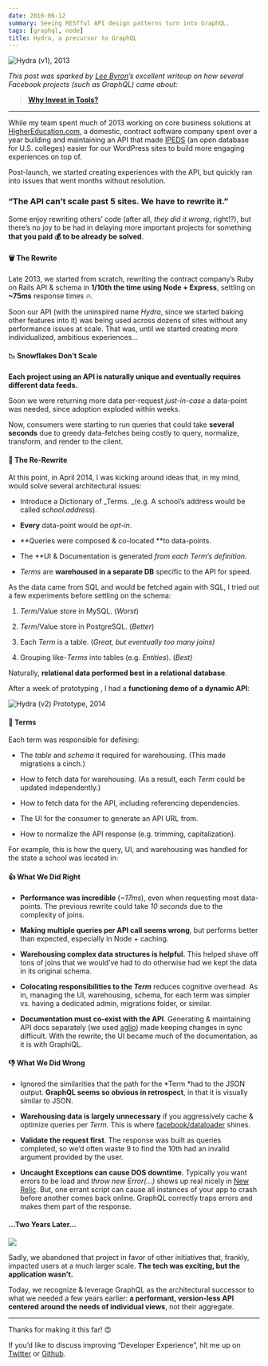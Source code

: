 ```yaml
---
date: 2016-06-12
summary: Seeing RESTful API design patterns turn into GraphQL.
tags: [graphql, node]
title: Hydra, a precursor to GraphQL
---
```


![Hydra (v1), 2013](https://cdn-images-1.medium.com/max/4970/1*hlN_seNJiXAsIoBZHXHqbA.png)

_This post was sparked by [Lee Byron](https://medium.com/u/d9b1a61823fa)’s excellent writeup on how several Facebook projects (such as GraphQL) came about:_

> [**Why Invest in Tools?**](https://medium.com/@leeb/why-invest-in-tools-3240ce289930)

---

While my team spent much of 2013 working on core business solutions at [HigherEducation.com](http://www.highereducation.com/), a domestic, contract software company spent over a year building and maintaining an API that made [IPEDS](http://nces.ed.gov/ipeds/) (an open database for U.S. colleges) easier for our WordPress sites to build more engaging experiences on top of.

Post-launch, we started creating experiences with the API, but quickly ran into issues that went months without resolution.

### “The API can’t scale past 5 sites. We have to rewrite it.”

Some enjoy rewriting others’ code (after all, _they did it wrong_, right!?), but there’s no joy to be had in delaying more important projects for something **that you paid 💰 to be already be solved**.

#### 🗑 The Rewrite

Late 2013, we started from scratch, rewriting the contract company’s Ruby on Rails API & schema in **1/10th the time using Node + Express**, settling on **~75ms** response times 🔥.

Soon our API (with the uninspired name _Hydra_, since we started baking other features into it) was being used across dozens of sites without any performance issues at scale. That was, until we started creating more individualized, ambitious experiences…

#### 📉 Snowflakes Don’t Scale

**Each project using an API is naturally unique and eventually requires different data feeds.**

Soon we were returning more data per-request _just-in-case_ a data-point was needed, since adoption exploded within weeks.

Now, consumers were starting to run queries that could take **several seconds** due to greedy data-fetches being costly to query, normalize, transform, and render to the client.

#### 🤔 The Re-Rewrite

At this point, in April 2014, I was kicking around ideas that, in my mind, would solve several architectural issues:

- Introduce a Dictionary of _Terms.
  _(e.g. A school’s address would be called _school.address_).

- **Every** data-point would be _opt-in_.

- **Queries were composed & co-located **to data-points.

- The **UI & Documentation is generated **from each _Term_’s definition*.*

- _Terms_ are **warehoused in a separate DB** specific to the API for speed.

As the data came from SQL and would be fetched again with SQL, I tried out a few experiments before settling on the schema:

1. _Term_/Value store in MySQL. (_Worst_)

1. _Term_/Value store in PostgreSQL. (_Better_)

1. Each _Term_ is a table. (_Great, but eventually too many joins)_

1. Grouping like-_Terms_ into tables (e.g. _Entities_). (_Best)_

Naturally, **relational data performed best in a relational database**.

After a week of prototyping , I had a **functioning demo of a dynamic API**:

![Hydra (v2) Prototype, 2014](https://cdn-images-1.medium.com/max/2046/1*_ydk_hdleHZifVg6Eqg7DQ.gif)

#### 📖 Terms

Each term was responsible for defining:

- The _table_ and _schema_ it required for warehousing.
  (This made migrations a cinch.)

- How to fetch data for warehousing.
  (As a result, each _Term_ could be updated independently.)

- How to fetch data for the API, including referencing dependencies.

- The UI for the consumer to generate an API URL from.

- How to normalize the API response (e.g. trimming, capitalization).

For example, this is how the query, UI, and warehousing was handled for the state a school was located in:

<Gist gistLink="ericclemmons/3fa247c544f024088861b29dc239aef7" />

#### 👍 What We Did Right

- **Performance was incredible** (_~17ms_), even when requesting most data-points. The previous rewrite could take _10 seconds_ due to the complexity of joins.

- **Making multiple queries per API call seems wrong**, but performs better than expected, especially in Node + caching.

- **Warehousing complex data structures is helpful.** This helped shave off tons of joins that we would’ve had to do otherwise had we kept the data in its original schema.

- **Colocating responsibilities to the _Term_** reduces cognitive overhead. As in, managing the UI, warehousing, schema, for each term was simpler vs. having a dedicated admin, migrations folder, or similar.

- **Documentation must co-exist with the API**. Generating & maintaining API docs separately (we used [aglio](https://github.com/danielgtaylor/aglio)) made keeping changes in sync difficult. With the rewrite, the UI became much of the documentation, as it is with GraphiQL.

#### 👎 What We Did Wrong

- Ignored the similarities that the path for the *Term *had to the JSON output. **GraphQL seems so obvious in retrospect**, in that it is visually similar to JSON.

- **Warehousing data is largely unnecessary** if you aggressively cache & optimize queries per _Term_. This is where [facebook/dataloader](https://github.com/facebook/dataloader) shines.

- **Validate the request first**. The response was built as queries completed, so we’d often waste 9 to find the 10th had an invalid argument provided by the user.

- **Uncaught Exceptions can cause DOS downtime**. Typically you want errors to be load and _throw new Error(…)_ shows up real nicely in [New Relic](https://newrelic.com/). But, one errant script can cause all instances of your app to crash before another comes back online. GraphQL correctly traps errors and makes them part of the response.

#### …Two Years Later…

![](https://cdn-images-1.medium.com/max/500/1*VkifORfYG9rs-PTTqAq77A.png)

Sadly, we abandoned that project in favor of other initiatives that, frankly, impacted users at a much larger scale. **The tech was exciting, but the application wasn’t.**

Today, we recognize & leverage GraphQL as the architectural successor to what we needed a few years earlier: **a performant, version-less API centered around the needs of individual views**, not their aggregate.

---

Thanks for making it this far! 😍

If you’d like to discuss improving “Developer Experience”, hit me up on [Twitter](https://twitter.com/ericclemmons) or [Github](https://github.com/ericclemmons).
